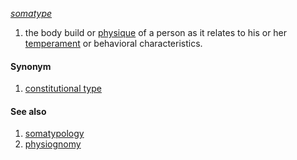 ''[[somatype]]''
{{en-noun}}
# the body build or [[physique]] of a person as it relates to his or her [[temperament]] or behavioral characteristics.

====Synonym====
# [[constitutional type]]

====See also====
# [[somatypology]]
# [[physiognomy]]